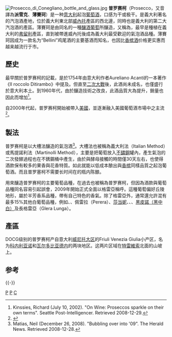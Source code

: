 {{请求翻译}}
[[File:Prosecco_di_Conegliano_bottle_and_glass.jpg|thumb]]
{{noteTA
|1=zh-tw:麗絲玲;zh-cn:雷司令;
|2=zh-tw:卡本內蘇維濃;zh-cn:赤霞珠;
|3=zh-tw:白蘇維濃;zh-cn:长相思;
|4=zh-tw:卡本內弗朗;zh-cn:品丽珠;
|5=zh-tw:卡本內弗朗;zh-cn:品麗珠;
|6=zh-tw:品質;zh-cn:质量;
|7=zh-tw:乾;zh-cn:干;
|8=zh-tw:夏多內;zh-cn:霞多丽;zh-hk:莎當妮;
|9=zh-tw:法蘭契柯達;zh-cn:弗朗齐亚柯达;
|10=zh-tw:格烏茲塔明那;zh-cn:琼瑶浆;
|11=zh-tw:希哈;zh-cn:西拉;
|12=zh-tw:哥倫白;zh-cn:鸽笼白;
|13=zh-tw:白詩寧;zh-cn:白诗南;
|14=zh-tw:勃根地;zh-cn:勃艮第;
|15=zh-tw:氣泡酒;zh-cn:起泡酒;
|16=zh-tw:黑皮諾;zh-cn:黑比诺;
|17=zh-tw:皮諾;zh-cn:比诺;
|18=zh-tw:榭密雍;zh-cn:赛美蓉;
|19=zh-tw:索甸;zh-cn:苏玳;
|20=zh-tw:薄賽珂;zh-cn:普罗赛柯;zh:派雪克;
|21=zh-tw:夏多內;zh-cn:莎当妮;
}}
'''普罗赛柯'''（Prosecco，又音譯為'''派雪克'''、'''薄賽珂'''）是一种[[意大利|意大利]]起泡[[葡萄酒|葡萄酒]]，口感为干或极干。{{tsl|en|Prosecco#Prosecco_DOC|薄賽珂產區}}是義大利著名的汽泡酒產地，位於義大利東北部[[威尼托大区|威內托]]產區的西北邊，同時也是義大利的第二大汽泡酒的產區。薄賽珂是由同名的一種[[釀酒葡萄|釀酒葡萄]]{{tsl|en|Glera (grape)|薄賽珂}}所釀造，又稱為{{tsl|en|Glera (grape)|格雷拉}}，最早是種植在義大利的[[弗留利|弗留利]]產區，直到被帶進威內托後成為義大利最受歡迎的氣泡酒品種。薄賽珂因成为一款名为“Bellini”鸡尾酒的主要基酒而知名，也因比[[香槟酒|香槟酒]]价格更实惠而越来越流行于市。

==歷史==
最早關於普罗赛柯的記載，是於1754年由意大利作者Aureliano Acanti的一本著作《Il roccolo Ditirambo》中提及。但直至[[二次大戰|二次大戰]]後，此酒尚未成名，也僅盛行於意大利本土。到1960年代，由於釀造技術之改良，此酒品質大為提升，銷量也因此而增加<ref>Kinssies, Richard (July 10, 2002). "On Wine: Proseccos sparkle on their own terms". Seattle Post-Intelligencer. Retrieved 2008-12-29.</ref>。

自2000年代起，普罗赛柯開始被帶入[[美國|美國]]，並逐漸融入美國葡萄酒市場中之主流<ref>{{cite web|url=http://www.thestreet.com/print/story/10272259.html|title=Pop the Cork on Prosecco|last=Dane|first=Ana|work=[[TheStreet.com|TheStreet.com]]|date=July 3, 2006|accessdate=2008-12-29|archive-date=2012-05-04|archive-url=https://www.webcitation.org/67Oi3GVQg?url=http://www.thestreet.com/print/story/10272259.html|dead-url=no}}</ref>。

==製法==

普罗赛柯是以大槽法釀造的氣泡酒<ref>Matias, Neil (December 26, 2008). "Bubbling over into '09". The Herald News. Retrieved 2008-12-28.</ref>。大槽法也被稱為義大利法（Italian Method）或馬提諾利法（Martinolli Method），主要是把葡萄放入[[不鏽鋼|不鏽鋼]]罐內，產生氣泡的二次發酵過程也在不銹鋼桶中產生，由於與酵母接觸的時間僅30天左右，也使得酒款保有較多的果香與花香特質。如此就能以低成本酿出與[[香槟|香槟]]同樣品質之起泡葡萄酒。而且普罗塞柯不需要长时间在的瓶内陈酿。

用來釀造普罗赛柯的主要葡萄品種，在過去也被稱為普罗赛柯，但因為酒款與葡萄品種同名容易引起誤會，2009年開始正式全面以格雷亞稱呼。這種葡萄偏好丘陵地形，屬於半芳香系品種，帶有自己特色的香氣。除了格雷亞外，通常還允許混有最多15%其他白葡萄品種，例如{{tsl|en|Verdiso維蒂索}}、{{tsl|en|Bianchetta Trevigiana|白特雷維佐}}、佩雷拉（Perera）、[[莎当妮|莎当妮]]、{{tsl|en|Pinot blanc|白皮諾}}、{{tsl|en|Pinot gris|灰皮諾}}、[[黑比诺|黑皮諾（黑中白）]]及長格雷亞（Glera Lunga）。

==產區==
DOCG级别的普罗赛柯产自意大利[[威尼托大区|威尼托大区]]的Friuli Venezia Giulia小产区，名为[[科内利亚诺|科内利亚诺]]和[[瓦尔多比亚德内|瓦尔多比亚德内]]的两块地区。这两片区域在[[特雷維索|特雷維索]]北面的山坡上。

==参考==
{{Reflist}}

[[Category:意大利葡萄酒|P]]
[[Category:白酒葡萄品種|P]]
{{-}}
{{Wines}}
[[Category:葡萄酒|C]]